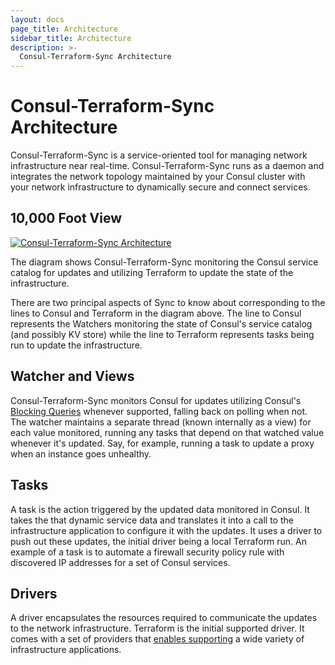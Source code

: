 ```yaml
---
layout: docs
page_title: Architecture
sidebar_title: Architecture
description: >-
  Consul-Terraform-Sync Architecture
---
```


# Consul-Terraform-Sync Architecture

Consul-Terraform-Sync is a service-oriented tool for managing
network infrastructure near real-time. Consul-Terraform-Sync runs as a daemon
and integrates the network topology maintained by your Consul cluster with your
network infrastructure to dynamically secure and connect services.

## 10,000 Foot View

[![Consul-Terraform-Sync Architecture](/img/nia-highlevel-diagram.png)](/img/nia-highlevel-diagram.png)

The diagram shows Consul-Terraform-Sync monitoring the Consul service catalog
for updates and utilizing Terraform to update the state of the infrastructure.

There are two principal aspects of Sync to know about corresponding to the
lines to Consul and Terraform in the diagram above. The line to Consul
represents the Watchers monitoring the state of Consul's service catalog (and
possibly KV store) while the line to Terraform represents tasks being run to
update the infrastructure.

## Watcher and Views

Consul-Terraform-Sync monitors Consul for updates utilizing Consul's [Blocking
Queries](/api-docs/features/blocking) whenever supported, falling back on
polling when not. The watcher maintains a separate thread (known internally as
a view) for each value monitored, running any tasks that depend on that watched
value whenever it's updated. Say, for example, running a task to update a
proxy when an instance goes unhealthy.

## Tasks

A task is the action triggered by the updated data monitored in Consul. It
takes the that dynamic service data and translates it into a call to the
infrastructure application to configure it with the updates. It uses a driver
to push out these updates, the initial driver being a local Terraform run. An
example of a task is to automate a firewall security policy rule with
discovered IP addresses for a set of Consul services.

## Drivers

A driver encapsulates the resources required to communicate the updates to the
network infrastructure. Terraform is the initial supported driver. It comes
with a set of providers that [enables supporting](/docs/nia/installation/requirements#how-to-create-a-compatible-terraform-module) a wide variety of
infrastructure applications.
